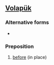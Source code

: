 ==[[Volapük]]==

===Alternative forms===
*{{l|vo|bifü}}

===Preposition===
{{infl|vo|preposition}}

# [[before]] (in place)